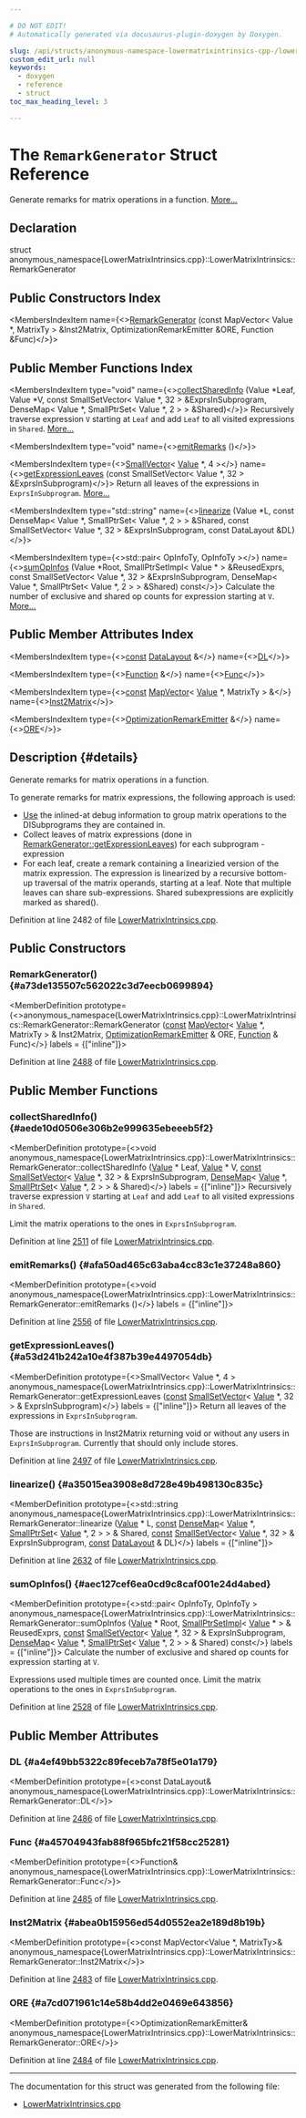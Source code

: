 ```yaml
---

# DO NOT EDIT!
# Automatically generated via docusaurus-plugin-doxygen by Doxygen.

slug: /api/structs/anonymous-namespace-lowermatrixintrinsics-cpp-/lowermatrixintrinsics/remarkgenerator
custom_edit_url: null
keywords:
  - doxygen
  - reference
  - struct
toc_max_heading_level: 3

---
```





# The `RemarkGenerator` Struct Reference

<DoxygenPage pluginConfig={pluginConfig}>

Generate remarks for matrix operations in a function. <a href="#details">More...</a>

## Declaration

<CodeBlock>struct anonymous_namespace{LowerMatrixIntrinsics.cpp}::LowerMatrixIntrinsics::RemarkGenerator</CodeBlock>

## Public Constructors Index

<MembersIndex>

<MembersIndexItem
  name={<><a href="#a73de135507c562022c3d7eecb0699894">RemarkGenerator</a> (const MapVector&lt; Value &#42;, MatrixTy &gt; &amp;Inst2Matrix, OptimizationRemarkEmitter &amp;ORE, Function &amp;Func)</>}>
</MembersIndexItem>

</MembersIndex>

## Public Member Functions Index

<MembersIndex>

<MembersIndexItem
  type="void"
  name={<><a href="#aede10d0506e306b2e999635ebeeeb5f2">collectSharedInfo</a> (Value &#42;Leaf, Value &#42;V, const SmallSetVector&lt; Value &#42;, 32 &gt; &amp;ExprsInSubprogram, DenseMap&lt; Value &#42;, SmallPtrSet&lt; Value &#42;, 2 &gt; &gt; &amp;Shared)</>}>
Recursively traverse expression <code>V</code> starting at <code>Leaf</code> and add <code>Leaf</code> to all visited expressions in <code>Shared</code>. <a href="#aede10d0506e306b2e999635ebeeeb5f2">More...</a>
</MembersIndexItem>

<MembersIndexItem
  type="void"
  name={<><a href="#afa50ad465c63aba4cc83c1e37248a860">emitRemarks</a> ()</>}>
</MembersIndexItem>

<MembersIndexItem
  type={<><a href="/docs/api/classes/llvm/smallvector">SmallVector</a>&lt; <a href="/docs/api/classes/llvm/value">Value</a> &#42;, 4 &gt;</>}
  name={<><a href="#a53d241b242a10e4f387b39e4497054db">getExpressionLeaves</a> (const SmallSetVector&lt; Value &#42;, 32 &gt; &amp;ExprsInSubprogram)</>}>
Return all leaves of the expressions in <code>ExprsInSubprogram</code>. <a href="#a53d241b242a10e4f387b39e4497054db">More...</a>
</MembersIndexItem>

<MembersIndexItem
  type="std::string"
  name={<><a href="#a35015ea3908e8d728e49b498130c835c">linearize</a> (Value &#42;L, const DenseMap&lt; Value &#42;, SmallPtrSet&lt; Value &#42;, 2 &gt; &gt; &amp;Shared, const SmallSetVector&lt; Value &#42;, 32 &gt; &amp;ExprsInSubprogram, const DataLayout &amp;DL)</>}>
</MembersIndexItem>

<MembersIndexItem
  type={<>std::pair&lt; OpInfoTy, OpInfoTy &gt;</>}
  name={<><a href="#aec127cef6ea0cd9c8caf001e24d4abed">sumOpInfos</a> (Value &#42;Root, SmallPtrSetImpl&lt; Value &#42; &gt; &amp;ReusedExprs, const SmallSetVector&lt; Value &#42;, 32 &gt; &amp;ExprsInSubprogram, DenseMap&lt; Value &#42;, SmallPtrSet&lt; Value &#42;, 2 &gt; &gt; &amp;Shared) const</>}>
Calculate the number of exclusive and shared op counts for expression starting at <code>V</code>. <a href="#aec127cef6ea0cd9c8caf001e24d4abed">More...</a>
</MembersIndexItem>

</MembersIndex>

## Public Member Attributes Index

<MembersIndex>

<MembersIndexItem
  type={<><a href="/docs/api/files/lib/lib/target/lib/target/aarch64/aarch64promoteconstant-cpp/#a90f8350fecae261c25be85d38b451bff">const</a> <a href="/docs/api/classes/llvm/datalayout">DataLayout</a> &amp;</>}
  name={<><a href="#a4ef49bb5322c89feceb7a78f5e01a179">DL</a></>}>
</MembersIndexItem>

<MembersIndexItem
  type={<><a href="/docs/api/classes/llvm/function">Function</a> &amp;</>}
  name={<><a href="#a45704943fab88f965bfc21f58cc25281">Func</a></>}>
</MembersIndexItem>

<MembersIndexItem
  type={<><a href="/docs/api/files/lib/lib/target/lib/target/aarch64/aarch64promoteconstant-cpp/#a90f8350fecae261c25be85d38b451bff">const</a> <a href="/docs/api/classes/llvm/mapvector">MapVector</a>&lt; <a href="/docs/api/classes/llvm/value">Value</a> &#42;, MatrixTy &gt; &amp;</>}
  name={<><a href="#abea0b15956ed54d0552ea2e189d8b19b">Inst2Matrix</a></>}>
</MembersIndexItem>

<MembersIndexItem
  type={<><a href="/docs/api/classes/llvm/optimizationremarkemitter">OptimizationRemarkEmitter</a> &amp;</>}
  name={<><a href="#a7cd071961c14e58b4dd2e0469e643856">ORE</a></>}>
</MembersIndexItem>

</MembersIndex>

## Description {#details}

Generate remarks for matrix operations in a function.

To generate remarks for matrix expressions, the following approach is used:
<ul>
<li><a href="/docs/api/classes/llvm/use">Use</a> the inlined-at debug information to group matrix operations to the DISubprograms they are contained in.</li>
<li>Collect leaves of matrix expressions (done in <a href="#a53d241b242a10e4f387b39e4497054db">RemarkGenerator::getExpressionLeaves</a>) for each subprogram - expression</li>
<li>For each leaf, create a remark containing a linearizied version of the matrix expression. The expression is linearized by a recursive bottom-up traversal of the matrix operands, starting at a leaf. Note that multiple leaves can share sub-expressions. Shared subexpressions are explicitly marked as shared().</li>
</ul>

Definition at line 2482 of file <a href="/docs/api/files/lib/lib/transforms/lib/transforms/scalar/lowermatrixintrinsics-cpp">LowerMatrixIntrinsics.cpp</a>.

<SectionDefinition>

## Public Constructors

### RemarkGenerator() {#a73de135507c562022c3d7eecb0699894}

<MemberDefinition
  prototype={<>anonymous&#95;namespace&#123;LowerMatrixIntrinsics.cpp&#125;::LowerMatrixIntrinsics::RemarkGenerator::RemarkGenerator (<a href="/docs/api/files/lib/lib/target/lib/target/aarch64/aarch64promoteconstant-cpp/#a90f8350fecae261c25be85d38b451bff">const</a> <a href="/docs/api/classes/llvm/mapvector">MapVector</a>&lt; <a href="/docs/api/classes/llvm/value">Value</a> &#42;, MatrixTy &gt; &amp; Inst2Matrix, <a href="/docs/api/classes/llvm/optimizationremarkemitter">OptimizationRemarkEmitter</a> &amp; ORE, <a href="/docs/api/classes/llvm/function">Function</a> &amp; Func)</>}
  labels = {["inline"]}>

Definition at line <a href="/docs/api/files/lib/lib/transforms/lib/transforms/scalar/lowermatrixintrinsics-cpp/#l02488">2488</a> of file <a href="/docs/api/files/lib/lib/transforms/lib/transforms/scalar/lowermatrixintrinsics-cpp">LowerMatrixIntrinsics.cpp</a>.
</MemberDefinition>

</SectionDefinition>

<SectionDefinition>

## Public Member Functions

### collectSharedInfo() {#aede10d0506e306b2e999635ebeeeb5f2}

<MemberDefinition
  prototype={<>void anonymous&#95;namespace&#123;LowerMatrixIntrinsics.cpp&#125;::LowerMatrixIntrinsics::RemarkGenerator::collectSharedInfo (<a href="/docs/api/classes/llvm/value">Value</a> &#42; Leaf, <a href="/docs/api/classes/llvm/value">Value</a> &#42; V, <a href="/docs/api/files/lib/lib/target/lib/target/aarch64/aarch64promoteconstant-cpp/#a90f8350fecae261c25be85d38b451bff">const</a> <a href="/docs/api/classes/llvm/smallsetvector">SmallSetVector</a>&lt; <a href="/docs/api/classes/llvm/value">Value</a> &#42;, 32 &gt; &amp; ExprsInSubprogram, <a href="/docs/api/classes/llvm/densemap">DenseMap</a>&lt; <a href="/docs/api/classes/llvm/value">Value</a> &#42;, <a href="/docs/api/classes/llvm/smallptrset">SmallPtrSet</a>&lt; <a href="/docs/api/classes/llvm/value">Value</a> &#42;, 2 &gt; &gt; &amp; Shared)</>}
  labels = {["inline"]}>
Recursively traverse expression <code>V</code> starting at <code>Leaf</code> and add <code>Leaf</code> to all visited expressions in <code>Shared</code>.

Limit the matrix operations to the ones in <code>ExprsInSubprogram</code>.

Definition at line <a href="/docs/api/files/lib/lib/transforms/lib/transforms/scalar/lowermatrixintrinsics-cpp/#l02511">2511</a> of file <a href="/docs/api/files/lib/lib/transforms/lib/transforms/scalar/lowermatrixintrinsics-cpp">LowerMatrixIntrinsics.cpp</a>.
</MemberDefinition>

### emitRemarks() {#afa50ad465c63aba4cc83c1e37248a860}

<MemberDefinition
  prototype={<>void anonymous&#95;namespace&#123;LowerMatrixIntrinsics.cpp&#125;::LowerMatrixIntrinsics::RemarkGenerator::emitRemarks ()</>}
  labels = {["inline"]}>

Definition at line <a href="/docs/api/files/lib/lib/transforms/lib/transforms/scalar/lowermatrixintrinsics-cpp/#l02556">2556</a> of file <a href="/docs/api/files/lib/lib/transforms/lib/transforms/scalar/lowermatrixintrinsics-cpp">LowerMatrixIntrinsics.cpp</a>.
</MemberDefinition>

### getExpressionLeaves() {#a53d241b242a10e4f387b39e4497054db}

<MemberDefinition
  prototype={<>SmallVector&lt; Value &#42;, 4 &gt; anonymous&#95;namespace&#123;LowerMatrixIntrinsics.cpp&#125;::LowerMatrixIntrinsics::RemarkGenerator::getExpressionLeaves (<a href="/docs/api/files/lib/lib/target/lib/target/aarch64/aarch64promoteconstant-cpp/#a90f8350fecae261c25be85d38b451bff">const</a> <a href="/docs/api/classes/llvm/smallsetvector">SmallSetVector</a>&lt; <a href="/docs/api/classes/llvm/value">Value</a> &#42;, 32 &gt; &amp; ExprsInSubprogram)</>}
  labels = {["inline"]}>
Return all leaves of the expressions in <code>ExprsInSubprogram</code>.

Those are instructions in Inst2Matrix returning void or without any users in <code>ExprsInSubprogram</code>. Currently that should only include stores.

Definition at line <a href="/docs/api/files/lib/lib/transforms/lib/transforms/scalar/lowermatrixintrinsics-cpp/#l02497">2497</a> of file <a href="/docs/api/files/lib/lib/transforms/lib/transforms/scalar/lowermatrixintrinsics-cpp">LowerMatrixIntrinsics.cpp</a>.
</MemberDefinition>

### linearize() {#a35015ea3908e8d728e49b498130c835c}

<MemberDefinition
  prototype={<>std::string anonymous&#95;namespace&#123;LowerMatrixIntrinsics.cpp&#125;::LowerMatrixIntrinsics::RemarkGenerator::linearize (<a href="/docs/api/classes/llvm/value">Value</a> &#42; L, <a href="/docs/api/files/lib/lib/target/lib/target/aarch64/aarch64promoteconstant-cpp/#a90f8350fecae261c25be85d38b451bff">const</a> <a href="/docs/api/classes/llvm/densemap">DenseMap</a>&lt; <a href="/docs/api/classes/llvm/value">Value</a> &#42;, <a href="/docs/api/classes/llvm/smallptrset">SmallPtrSet</a>&lt; <a href="/docs/api/classes/llvm/value">Value</a> &#42;, 2 &gt; &gt; &amp; Shared, <a href="/docs/api/files/lib/lib/target/lib/target/aarch64/aarch64promoteconstant-cpp/#a90f8350fecae261c25be85d38b451bff">const</a> <a href="/docs/api/classes/llvm/smallsetvector">SmallSetVector</a>&lt; <a href="/docs/api/classes/llvm/value">Value</a> &#42;, 32 &gt; &amp; ExprsInSubprogram, <a href="/docs/api/files/lib/lib/target/lib/target/aarch64/aarch64promoteconstant-cpp/#a90f8350fecae261c25be85d38b451bff">const</a> <a href="/docs/api/classes/llvm/datalayout">DataLayout</a> &amp; DL)</>}
  labels = {["inline"]}>

Definition at line <a href="/docs/api/files/lib/lib/transforms/lib/transforms/scalar/lowermatrixintrinsics-cpp/#l02632">2632</a> of file <a href="/docs/api/files/lib/lib/transforms/lib/transforms/scalar/lowermatrixintrinsics-cpp">LowerMatrixIntrinsics.cpp</a>.
</MemberDefinition>

### sumOpInfos() {#aec127cef6ea0cd9c8caf001e24d4abed}

<MemberDefinition
  prototype={<>std::pair&lt; OpInfoTy, OpInfoTy &gt; anonymous&#95;namespace&#123;LowerMatrixIntrinsics.cpp&#125;::LowerMatrixIntrinsics::RemarkGenerator::sumOpInfos (<a href="/docs/api/classes/llvm/value">Value</a> &#42; Root, <a href="/docs/api/classes/llvm/smallptrsetimpl">SmallPtrSetImpl</a>&lt; <a href="/docs/api/classes/llvm/value">Value</a> &#42; &gt; &amp; ReusedExprs, <a href="/docs/api/files/lib/lib/target/lib/target/aarch64/aarch64promoteconstant-cpp/#a90f8350fecae261c25be85d38b451bff">const</a> <a href="/docs/api/classes/llvm/smallsetvector">SmallSetVector</a>&lt; <a href="/docs/api/classes/llvm/value">Value</a> &#42;, 32 &gt; &amp; ExprsInSubprogram, <a href="/docs/api/classes/llvm/densemap">DenseMap</a>&lt; <a href="/docs/api/classes/llvm/value">Value</a> &#42;, <a href="/docs/api/classes/llvm/smallptrset">SmallPtrSet</a>&lt; <a href="/docs/api/classes/llvm/value">Value</a> &#42;, 2 &gt; &gt; &amp; Shared) const</>}
  labels = {["inline"]}>
Calculate the number of exclusive and shared op counts for expression starting at <code>V</code>.

Expressions used multiple times are counted once. Limit the matrix operations to the ones in <code>ExprsInSubprogram</code>.

Definition at line <a href="/docs/api/files/lib/lib/transforms/lib/transforms/scalar/lowermatrixintrinsics-cpp/#l02528">2528</a> of file <a href="/docs/api/files/lib/lib/transforms/lib/transforms/scalar/lowermatrixintrinsics-cpp">LowerMatrixIntrinsics.cpp</a>.
</MemberDefinition>

</SectionDefinition>

<SectionDefinition>

## Public Member Attributes

### DL {#a4ef49bb5322c89feceb7a78f5e01a179}

<MemberDefinition
  prototype={<>const DataLayout&amp; anonymous&#95;namespace&#123;LowerMatrixIntrinsics.cpp&#125;::LowerMatrixIntrinsics::RemarkGenerator::DL</>}>

Definition at line <a href="/docs/api/files/lib/lib/transforms/lib/transforms/scalar/lowermatrixintrinsics-cpp/#l02486">2486</a> of file <a href="/docs/api/files/lib/lib/transforms/lib/transforms/scalar/lowermatrixintrinsics-cpp">LowerMatrixIntrinsics.cpp</a>.
</MemberDefinition>

### Func {#a45704943fab88f965bfc21f58cc25281}

<MemberDefinition
  prototype={<>Function&amp; anonymous&#95;namespace&#123;LowerMatrixIntrinsics.cpp&#125;::LowerMatrixIntrinsics::RemarkGenerator::Func</>}>

Definition at line <a href="/docs/api/files/lib/lib/transforms/lib/transforms/scalar/lowermatrixintrinsics-cpp/#l02485">2485</a> of file <a href="/docs/api/files/lib/lib/transforms/lib/transforms/scalar/lowermatrixintrinsics-cpp">LowerMatrixIntrinsics.cpp</a>.
</MemberDefinition>

### Inst2Matrix {#abea0b15956ed54d0552ea2e189d8b19b}

<MemberDefinition
  prototype={<>const MapVector&lt;Value &#42;, MatrixTy&gt;&amp; anonymous&#95;namespace&#123;LowerMatrixIntrinsics.cpp&#125;::LowerMatrixIntrinsics::RemarkGenerator::Inst2Matrix</>}>

Definition at line <a href="/docs/api/files/lib/lib/transforms/lib/transforms/scalar/lowermatrixintrinsics-cpp/#l02483">2483</a> of file <a href="/docs/api/files/lib/lib/transforms/lib/transforms/scalar/lowermatrixintrinsics-cpp">LowerMatrixIntrinsics.cpp</a>.
</MemberDefinition>

### ORE {#a7cd071961c14e58b4dd2e0469e643856}

<MemberDefinition
  prototype={<>OptimizationRemarkEmitter&amp; anonymous&#95;namespace&#123;LowerMatrixIntrinsics.cpp&#125;::LowerMatrixIntrinsics::RemarkGenerator::ORE</>}>

Definition at line <a href="/docs/api/files/lib/lib/transforms/lib/transforms/scalar/lowermatrixintrinsics-cpp/#l02484">2484</a> of file <a href="/docs/api/files/lib/lib/transforms/lib/transforms/scalar/lowermatrixintrinsics-cpp">LowerMatrixIntrinsics.cpp</a>.
</MemberDefinition>

</SectionDefinition>

<hr/>

The documentation for this struct was generated from the following file:

<ul>
<li><a href="/docs/api/files/lib/lib/transforms/lib/transforms/scalar/lowermatrixintrinsics-cpp">LowerMatrixIntrinsics.cpp</a></li>
</ul>

</DoxygenPage>
